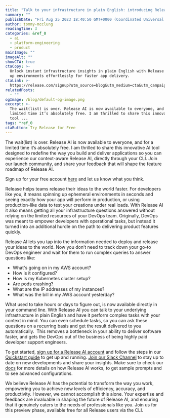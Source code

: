 ```yaml
---
title: "Talk to your infrastructure in plain English: introducing Release AI"
summary: ""
publishDate: "Fri Aug 25 2023 18:40:50 GMT+0000 (Coordinated Universal Time)"
author: tommy-mcclung
readingTime: 3
categories: &ref_0
  - ai
  - platform-engineering
  - product
mainImage: ""
imageAlt: ""
showCTA: true
ctaCopy: >-
  Unlock instant infrastructure insights in plain English with Release AI. Spin
  up environments effortlessly for faster app delivery.
ctaLink: >-
  https://release.com/signup?utm_source=blog&utm_medium=cta&utm_campaign=blog-cta&utm_content=talk-to-your-infrastructure-in-plain-english-introducing-release-ai
relatedPosts:
  - ""
ogImage: /blog/default-og-image.png
excerpt: >-
  The wait(list) is over. Release AI is now available to everyone, and for a
  limited time it’s absolutely free. I am thrilled to share this innovative AI
  tool ...
tags: *ref_0
ctaButton: Try Release for Free
---
```


The wait(list) is over. Release AI is now available to everyone, and for a limited time it’s absolutely free. I am thrilled to share this innovative AI tool designed to redefine the way you build and deliver applications so you can experience our context-aware Release AI, directly through your CLI. Join our launch community, and share your feedback that will shape the feature roadmap of Release AI.

Sign up for your free account [here](https://beta.release.com/ai/register) and let us know what you think.  

Release helps teams release their ideas to the world faster. For developers like you, it means spinning up ephemeral environments in seconds and seeing exactly how your app will perform in production, or using production-like data to test your creations under real loads. With Release AI it also means getting all your infrastructure questions answered without relying on the limited resources of your DevOps team. Originally, DevOps was meant to empower developers with operational tasks, but instead it turned into an additional hurdle on the path to delivering product features quickly.

Release AI lets you tap into the information needed to deploy and release your ideas to the world. Now you don’t need to track down your go-to DevOps engineer and wait for them to run complex queries to answer questions like:

- What's going on in my AWS account?
- How is it configured?
- How is my Kubernetes cluster setup?
- Are pods crashing?
- What are the IP addresses of my instances?
- What was the bill in my AWS account yesterday?

What used to take hours or days to figure out, is now available directly in your command line. With Release AI you can talk to your underlying infrastructure in plain English and have it perform complex tasks with your context in mind. You can even schedule tasks, so you can ask these questions on a recurring basis and get the result delivered to you automatically.  This removes a bottleneck in your ability to deliver software faster, and gets the DevOps out of the business of being highly paid developer support engineers.

To get started, [sign up for a Release AI account](https://beta.release.com/ai/register) and follow the steps in our [Quickstart guide](https://docs.release.com/release-ai/quickstart) to get up and running. [Join our Slack Channel](https://join.slack.com/t/release-ai/shared_invite/zt-20dxgp2o0-ePCXzsag6l8_i4HwOgRItg) to stay up to date on new developments and share your insights. Make sure to check our [docs](https://docs.release.com/release-ai/introduction) for more details on how Release AI works, to get sample prompts and to see advanced configurations.

We believe Release AI has the potential to transform the way you work, empowering you to achieve new levels of efficiency, accuracy, and productivity. However, we cannot accomplish this alone. Your expertise and feedback are invaluable in shaping the future of Release AI, and ensuring that it genuinely caters to the needs of professionals like you. Join us for this preview phase, available free for all Release users via the CLI.
